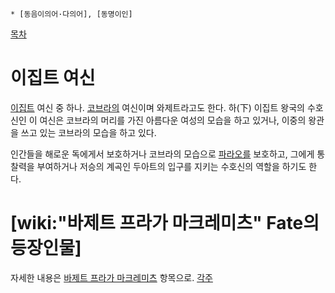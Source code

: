  * [동음이의어·다의어], [동명이인]

[[목차]]
= 이집트 여신 =
[[이집트]] 여신 중 하나. [[코브라]]의 여신이며 와제트라고도 한다. 하(下) 이집트 왕국의 수호신인 이 여신은 코브라의 머리를 가진 아름다운 여성의 모습을 하고 있거나, 이중의 왕관을 쓰고 있는 코브라의 모습을 하고 있다.

인간들을 해로운 독에게서 보호하거나 코브라의 모습으로 [[파라오]]를 보호하고, 그에게 통찰력을 부여하거나 저승의 계곡인 두아트의 입구를 지키는 수호신의 역할을 하기도 한다.
= [wiki:"바제트 프라가 마크레미츠" Fate의 등장인물] = 
자세한 내용은 [[바제트 프라가 마크레미츠]] 항목으로.
[[각주]]
